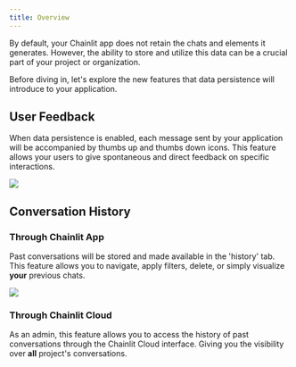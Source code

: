 ```yaml
---
title: Overview
---
```


By default, your Chainlit app does not retain the chats and elements it generates. However, the ability to store and utilize this data can be a crucial part of your project or organization.

Before diving in, let's explore the new features that data persistence will introduce to your application.

## User Feedback

When data persistence is enabled, each message sent by your application will be accompanied by thumbs up and thumbs down icons. This feature allows your users to give spontaneous and direct feedback on specific interactions.

<Frame caption="Human feedback">
  <img src="/images/human-feedback.gif" />
</Frame>

## Conversation History

### Through Chainlit App

Past conversations will be stored and made available in the 'history' tab. This feature allows you to navigate, apply filters, delete, or simply visualize **your** previous chats.

<Frame caption="Conversation history">
  <img src="/images/history.gif" />
</Frame>

### Through Chainlit Cloud

As an admin, this feature allows you to access the history of past conversations through the Chainlit Cloud interface. Giving you the visibility over **all** project's conversations. 
